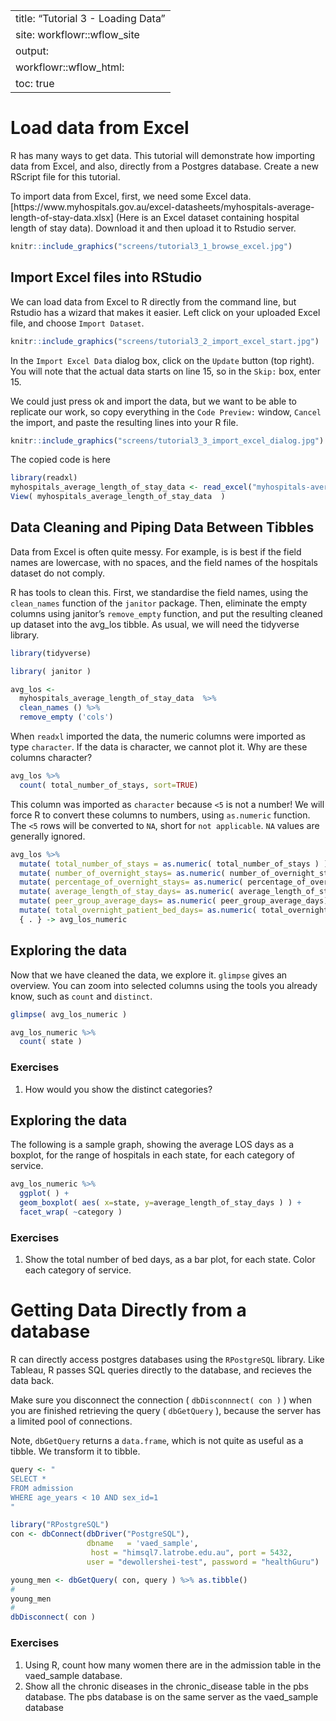 
---
title: "Tutorial 3 - Loading Data"
site: workflowr::wflow_site
output:
  workflowr::wflow_html:
    toc: true
---

# Load data from Excel

R has many ways to get data.  This tutorial will demonstrate how importing data from Excel, and also, directly from a Postgres database.  Create a new RScript file for this tutorial.

To import data from Excel, first, we need some Excel data. [https://www.myhospitals.gov.au/excel-datasheets/myhospitals-average-length-of-stay-data.xlsx] (Here is an Excel dataset containing hospital length of stay data).  Download it and then upload it to Rstudio server.


```r
knitr::include_graphics("screens/tutorial3_1_browse_excel.jpg")
```

## Import Excel files into RStudio
We can load data from Excel to R directly from the command line, but Rstudio has a wizard that makes it easier.  Left click on your uploaded Excel file, and choose `Import Dataset`.

```r
knitr::include_graphics("screens/tutorial3_2_import_excel_start.jpg")
```
In the `Import Excel Data` dialog box, click on the `Update` button (top right). You will note that the actual data starts on line 15, so in the `Skip:` box, enter 15.  

We could just press ok and import the data, but we want to be able to replicate our work, so copy everything in the `Code Preview:` window, `Cancel` the import, and paste the resulting lines into your R file.


```r
knitr::include_graphics("screens/tutorial3_3_import_excel_dialog.jpg")
```

The copied code is here

```r

library(readxl)
myhospitals_average_length_of_stay_data <- read_excel("myhospitals-average-length-of-stay-data.xlsx", skip = 15)
View( myhospitals_average_length_of_stay_data  )

```

## Data Cleaning and Piping Data Between Tibbles

Data from Excel is often quite messy. For example, is is best if the field names are lowercase, with no spaces, and the field names of the hospitals dataset do not comply. 

R has tools to clean this.  First, we standardise the field names, using the `clean_names` function of the `janitor` package.  Then, eliminate the empty columns using janitor's `remove_empty` function, and put the resulting cleaned up dataset into the avg_los tibble.  As usual, we will need the tidyverse library.


```r
library(tidyverse)

library( janitor )

avg_los <- 
  myhospitals_average_length_of_stay_data  %>%
  clean_names () %>%
  remove_empty ('cols')

```
When `readxl` imported the data, the numeric columns were imported as type `character`.  If the data is character, we cannot plot it.   Why are these columns character?  


```r

avg_los %>%
  count( total_number_of_stays, sort=TRUE)

```
This column was imported as `character` because `<5` is not a number! We will force R to convert these columns to numbers, using `as.numeric` function.  The `<5` rows will be converted to `NA`, short for `not applicable`. `NA` values are generally ignored.

```r

avg_los %>%
  mutate( total_number_of_stays = as.numeric( total_number_of_stays ) ) %>%
  mutate( number_of_overnight_stays= as.numeric( number_of_overnight_stays) ) %>%
  mutate( percentage_of_overnight_stays= as.numeric( percentage_of_overnight_stays) ) %>%
  mutate( average_length_of_stay_days= as.numeric( average_length_of_stay_days) ) %>%
  mutate( peer_group_average_days= as.numeric( peer_group_average_days) ) %>%
  mutate( total_overnight_patient_bed_days= as.numeric( total_overnight_patient_bed_days) ) %>% 
  { . } -> avg_los_numeric

```

## Exploring the data

Now that we have cleaned the data, we explore it.  `glimpse` gives an overview.  You can zoom into selected columns using the tools you already know, such as `count` and `distinct`.

```r
glimpse( avg_los_numeric )

avg_los_numeric %>%
  count( state )

```

### Exercises

1. How would you show the distinct categories?
   


## Exploring the data

The following is a sample graph, showing the average LOS days as a boxplot, for the range of hospitals in each state, for each category of service.

```r

avg_los_numeric %>%
  ggplot( ) +
  geom_boxplot( aes( x=state, y=average_length_of_stay_days ) ) +
  facet_wrap( ~category )

```


### Exercises

1.  Show the total number of bed days, as a bar plot, for each state.  Color each category of service.  


# Getting Data Directly from a database

R can directly access postgres databases using the  `RPostgreSQL` library.  Like Tableau, R passes SQL queries directly to the database, and recieves the data back.

Make sure you disconnect the connection ( `dbDisconnnect( con )` ) when you are finished retrieving the query ( `dbGetQuery` ), because the server has a limited pool of connections.

Note, `dbGetQuery` returns a `data.frame`, which is not quite as useful as a tibble.  We transform it to tibble.

```r

query <- " 
SELECT * 
FROM admission
WHERE age_years < 10 AND sex_id=1
"

library("RPostgreSQL")
con <- dbConnect(dbDriver("PostgreSQL"), 
                 dbname   = 'vaed_sample',
                  host = "himsql7.latrobe.edu.au", port = 5432,
                 user = "dewollershei-test", password = "healthGuru")

young_men <- dbGetQuery( con, query ) %>% as.tibble() 
#
young_men
#
dbDisconnect( con )

```

### Exercises

1.  Using R, count how many women there are in the admission table in the vaed_sample database.
1.  Show all the chronic diseases in the chronic_disease table in the pbs database.  The pbs database is on the same server as the vaed_sample database



